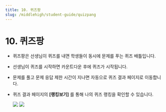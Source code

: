 ```yaml
---
title: 10. 퀴즈팡
slug: /middlehigh/student-guide/quizpang
---
```



# 10. 퀴즈팡

- 퀴즈팡은 선생님이 퀴즈를 내면 학생들이 동시에 문제를 푸는 퀴즈 배틀입니다.
- 선생님이 퀴즈를 시작하면 카운트다운 후에 퀴즈가 시작됩니다.
- 문제를 풀고 문제 응답 제한 시간이 지나면 자동으로 퀴즈 결과 페이지로 이동합니다.
- 퀴즈 결과 페이지의 **\[랭킹보기]** 를 통해 나의 퀴즈 랭킹을 확인할 수 있습니다.

  <Image src="/img/kr/middlehigh/student/10-01.jpg" size="lg" />
  <Image src="/img/kr/middlehigh/student/10-02.jpg" size="lg" />
